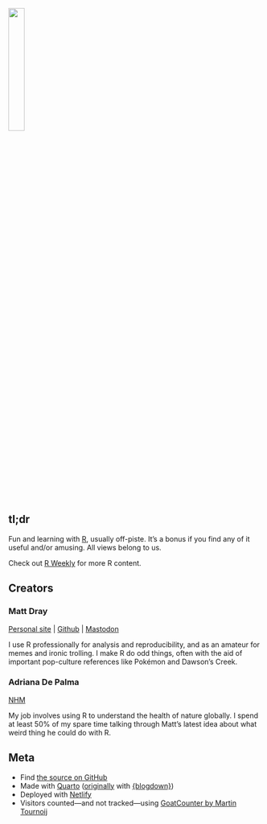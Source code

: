 ![](images/logo-hex.png){fig-alt="Hexagonal sticker with pixel-art of the the rostrum.blog insect logo on it."width="25%" fig-align="left"}

## tl;dr

Fun and learning with [R](https://www.r-project.org/), usually off-piste. It's a bonus if you find any of it useful and/or amusing. All views belong to us.

Check out [R Weekly](https://rweekly.org/) for more R content.

## Creators

### Matt Dray

[Personal site](https://www.matt-dray.com) | [Github](https://github.com/matt-dray) | [Mastodon](https://fosstodon.org/@mattdray)

I use R professionally for analysis and reproducibility, and as an amateur for memes and ironic trolling. I make R do odd things, often with the aid of important pop-culture references like Pokémon and Dawson's Creek.

### Adriana De Palma

[NHM](http://www.nhm.ac.uk/our-science/departments-and-staff/staff-directory/adriana-de%20palma.html)

My job involves using R to understand the health of nature globally. I spend at least 50% of my spare time talking through Matt's latest idea about what weird thing he could do with R. 

## Meta

* Find [the source on GitHub](https://github.com/matt-dray/rostrum-blog-2)
* Made with [Quarto](https://quarto.org/docs/websites/website-blog.html) ([originally](https://github.com/matt-dray/rostrum-blog) with [{blogdown}](https://pkgs.rstudio.com/blogdown/))
* Deployed with [Netlify](https://www.netlify.com/)
* Visitors counted—and not tracked—using [GoatCounter by Martin Tournoij](https://www.goatcounter.com/)
